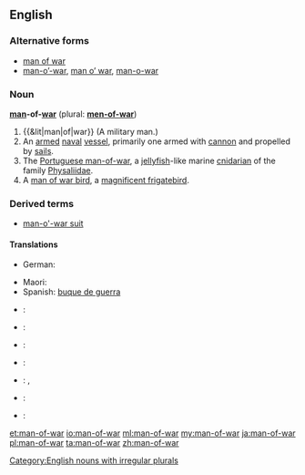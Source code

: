 ==English==

===Alternative forms===
* [[man of war]]
* [[man-o'-war|man-o’-war]], [[man o' war|man o’ war]], [[man-o-war]]

===Noun===
'''[[man]]-of-[[war]]''' (plural: '''[[men-of-war]]''')

# {{&lit|man|of|war}} (A military man.)
# An [[armed]] [[naval]] [[vessel]], primarily one armed with [[cannon]] and propelled by [[sail]]s.
# The [[Portuguese man-of-war]], a [[jellyfish]]-like marine [[cnidarian]] of the family [[Physaliidae]].
# A [[man of war bird]], a [[w:Magnificent Frigatebird|magnificent frigatebird]].

===Derived terms===
* [[man-o'-war suit]]

====Translations====
{{trans-top|armed naval vessel}}
* German: {{t+|de|Kriegsschiff|n}}
{{trans-mid}}
* Maori: {{t|mi|manuao}}
* Spanish: [[buque de guerra]] {{g|m}}
{{trans-bottom}}

{{trans-see|Portuguese man-of-war|}}

{{trans-see|man of war bird|magnificent frigatebird}}

{{checktrans-top}}
* {{ttbc|cmn}}: {{t+|cmn|兵船|tr=bīngchuán}}
* {{ttbc|fr}}: {{t|fr|homme de guerre}}
* {{ttbc|grc}}: {{t|grc|ἀνὴρ πολεμιστής|m|tr=anēr polemistēs|sc=polytonic}}
{{checktrans-mid}}
* {{ttbc|ia}}: {{t|ia|homine de guerra}}
* {{ttbc|ja}}: {{t|ja|鰹の烏帽子|tr=[[かつおのえぼし]], katsuo no e bo shi|sc=Jpan}}, {{t|ja|マノウォー|tr=manouō|sc=Jpan}}
* {{ttbc|la}}: {{t|la|vir bellator|m}}
* {{ttbc|es}}: {{t|es|hombre de guerra}}
{{checktrans-bottom}}

[[Category:English nouns with irregular plurals]]

[[et:man-of-war]]
[[io:man-of-war]]
[[ml:man-of-war]]
[[my:man-of-war]]
[[ja:man-of-war]]
[[pl:man-of-war]]
[[ta:man-of-war]]
[[zh:man-of-war]]